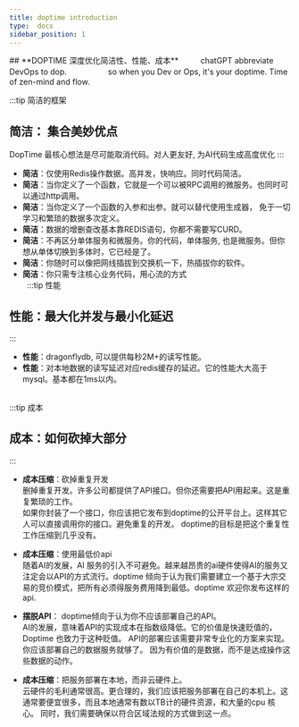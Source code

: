 ```yaml
---
title: doptime introduction
type:  docs
sidebar_position: 1
---
```



<BgLightBlue>
## **DOPTIME 深度优化简洁性、性能、成本**
  &nbsp;&nbsp;&nbsp;&nbsp;&nbsp;&nbsp;&nbsp;&nbsp; chatGPT abbreviate DevOps to dop.   
     　　　　　so when you Dev or Ops, it's your doptime. Time of zen-mind and flow.

</BgLightBlue>

:::tip 简洁的框架
## **简洁**： 集合美妙优点　
  DopTime 最核心想法是尽可能取消代码。对人更友好, 为AI代码生成高度优化
:::
- **简洁**：仅使用Redis操作数据。高并发，快响应。同时代码简洁。
- **简洁**：当你定义了一个函数，它就是一个可以被RPC调用的微服务。也同时可以通过http调用。
- **简洁**：当你定义了一个函数的入参和出参。就可以替代使用生成器， 免于一切学习和繁琐的数据多次定义。
- **简洁**：数据的增删查改基本靠REDIS语句，你都不需要写CURD。
- **简洁**：不再区分单体服务和微服务。你的代码，单体服务, 也是微服务。但你想从单体切换到多体时，它已经是了。
- **简洁**：你随时可以像把网线插拔到交换机一下，热插拔你的软件。
- **简洁**：你只需专注核心业务代码，用心流的方式  
  &nbsp;
:::tip  性能
## **性能**：最大化并发与最小化延迟
:::

- **性能**：dragonflydb, 可以提供每秒2M+的读写性能。  
- **性能**：对本地数据的读写延迟对应redis缓存的延迟。它的性能大大高于mysql。基本都在1ms以内。  
  &nbsp;

:::tip 成本
## **成本**：如何砍掉大部分
:::

- **成本压缩**：砍掉重复开发  
删掉重复开发。许多公司都提供了API接口。但你还需要把API用起来。这是重复繁琐的工作。  
如果你封装了一个接口，你应该把它发布到doptime的公开平台上。这样其它人可以直接调用你的接口。避免重复的开发。
doptime的目标是把这个重复性工作压缩到几乎没有。  


- **成本压缩**：使用最低价api  
随着AI的发展，AI 服务的引入不可避免。越来越昂贵的ai硬件使得AI的服务又注定会以API的方式流行。doptime 倾向于认为我们需要建立一个基于大宗交易的竞价模式，把所有必须得服务费用降到最低。doptime 欢迎你发布这样的api.

- **摆脱API**：
doptime倾向于认为你不应该部署自己的API。  
AI的发展，意味着API的实现成本在指数级降低。它的价值是快速贬值的，Doptime 也致力于这种贬值。
API的部署应该需要非常专业化的方案来实现。你应该部署自己的数据服务就够了。
因为有价值的是数据，而不是达成操作这些数据的动作。

- **成本压缩**：把服务部署在本地，而非云硬件上。  
云硬件的毛利通常很高。更合理的，我们应该把服务部署在自己的本机上。这通常要便宜很多，而且本地通常有数以TB计的硬件资源，和大量的cpu 核心。
同时，我们需要确保以符合区域法规的方式做到这一点。